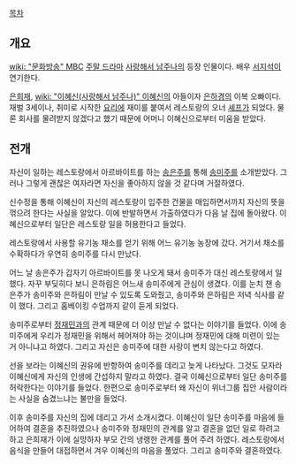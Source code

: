 [[목차]]
== 개요 ==
[[wiki: "문화방송" MBC]] [[주말 드라마]] [[사랑해서 남주나]]의 등장 인물이다. 배우 [[서지석]]이 연기한다.

[[은희재]], [[wiki: "이혜신(사랑해서 남주나)" 이혜신]]의 아들이자 [[은하경]]의 이복 오빠이다. 재벌 3세이나, 취미로 시작한 [[요리]]에 재미를 붙여서 레스토랑의 오너 [[셰프]]가 되었다. 물론 회사를 물려받지 않겠다고 했기 때문에 어머니 이혜신으로부터 미움을 받았다.

== 전개 ==
자신이 일하는 레스토랑에서 아르바이트를 하는 [[송은주]]를 통해 [[송미주]]를 소개받았다. 그러나 그렇게 괜찮은 여자라면 자신을 좋아하지 않을 것 같다며 거절하였다.

신수정을 통해 이혜신이 자신의 레스토랑이 입주한 건물을 매입하면서까지 자신의 뜻을 꺾으려 한다는 사실을 알았다. 이에 반발하면서 가출하였다가 다음 날 집에 돌아왔다. 이혜신으로부터 일단은 레스토랑 일을 허용한다고 들었다.

레스토랑에서 사용할 유기농 채소를 얻기 위해 어느 유기농 농장에 갔다. 거기서 채소를 수확하다가 우연히 송미주를 다시 만났다.

어느 날 송은주가 갑자기 아르바이트를 못 나오게 돼서 송미주가 대신 레스토랑에서 일했다. 자꾸 부딪히다 보니 은하림은 어느새 송미주에게 관심이 생겼다. 이를 눈치 챈 송은주가 송미주와 은하림이 만날 수 있도록 도와줬고, 송미주와 은하림은 저녁 식사를 같이 했다. 그리고 홈베이킹 수업까지 같이 듣게 되었다.

송미주로부터 [[정재민(사랑해서 남주나)|정재민]]과의 관계 때문에 더 이상 만날 수 없다는 이야기를 들었다. 이에 송미주에게 우리가 정재민을 위해서 헤어져야 하는 것이냐며 정재민에 대해 미련이 있는 거 아니냐고 하였다. 그리고 자신은 송미주에 대한 사랑이 변치 않는다고 하였다.

선을 보라는 이혜신의 권유에 반항하여 송미주를 데리고 늦게 나타났다. 그것도 모자라 이혜신에게 자신의 인생에 간섭하지 말라고 하였다. 결국 이혜신으로부터 일단 송미주를 허락한다는 이야기를 들었다. 한편으로 송미주로부터 왜 자신이 위너그룹 집안 사람이라는 사실을 숨겼느냐는 불만을 들었다.

이후 송미주를 자신의 집에 데리고 가서 소개시켰다. 이혜신이 일단 송미주를 마음에 들어하여 결혼을 추진하였으나 송미주와 정재민의 관계를 알고 결혼을 없던 일로 하려고 하고 은희재가 이에 실망하자 부모 간의 냉랭한 관계를 풀어 주려 하였다. 레스토랑에서 음식을 만들어 대접하면서 겨우 이혜신의 마음을 풀었다. 그리고 송미주와 결혼하였다.

